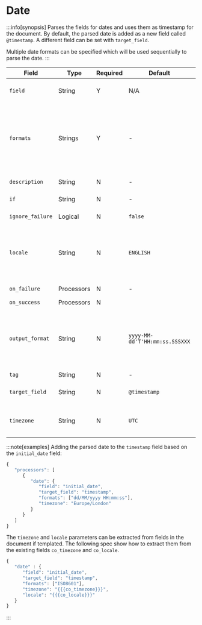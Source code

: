 # Date

:::info[synopsis]
Parses the fields for dates and uses them as timestamp for the document. By default, the parsed date is added as a new field called `@timestamp`. A different field can be set with `target_field`.

Multiple date formats can be specified which will be used sequentially to parse the date.
:::

|Field|Type|Required|Default|Description|
|---|---|---|---|---|
|`field`|String|Y|N/A|The field containing the date|
|`formats`|Strings|Y|-|Expected date formats. Valid options: Java time pattern, ISO8601, UNIX, UNIX_MS, or TAI64N|
|`description`|String|N|-|Explanatory note|
|`if`|String|N|-|Execute on this condition|
|`ignore_failure`|Logical|N|`false`|See [Handling Failures](../handling-failures.mdx)|
|`locale`|String|N|`ENGLISH`|The locale to use in parsing. May impact month names and weekdays|
|`on_failure`|Processors|N|-|See [Handling Failures](../handling-failures.mdx)|
|`on_success`|Processors|N|||
|`output_format`|String|N|`yyyy-MM-dd'T'HH:mm:ss.SSSXXX`|The format to use when printing the date to a `target_field`. Must be valid Java time pattern|
|`tag`|String|N|-|Identifier|
|`target_field`|String|N|`@timestamp`|The field to assign the parsed date|
|`timezone`|String|N|`UTC`|The timezone to use in parsing|

:::note[examples]
Adding the parsed date to the `timestamp` field based on the `initial_date` field:

```js
{
   "processors": [
      {
         "date": {
            "field": "initial_date",
            "target_field": "timestamp",
            "formats": ["dd/MM/yyyy HH:mm:ss"],
            "timezone": "Europe/London"
         }
      }
   ]
}
```

The `timezone` and `locale` parameters can be extracted from fields in the document if templated. The following spec show how to extract them from the existing fields `co_timezone` and `co_locale`.

```js
{
   "date" : {
      "field": "initial_date",
      "target_field": "timestamp",
      "formats": ["ISO8601"],
      "timezone": "{{{co_timezone}}}",
      "locale": "{{{co_locale}}}"
   }
}
```
:::
